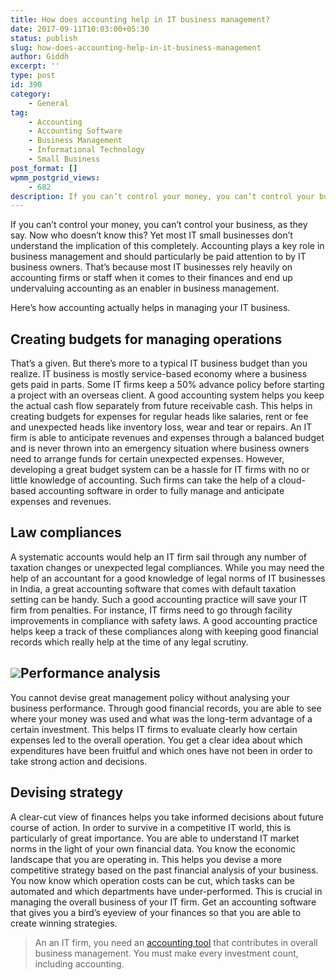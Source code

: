 ```yaml
---
title: How does accounting help in IT business management?
date: 2017-09-11T10:03:00+05:30
status: publish
slug: how-does-accounting-help-in-it-business-management
author: Giddh
excerpt: ''
type: post
id: 390
category:
    - General
tag:
    - Accounting
    - Accounting Software
    - Business Management
    - Informational Technology
    - Small Business
post_format: []
wpmm_postgrid_views:
    - 682
description: If you can’t control your money, you can’t control your business, as they say. Now who doesn’t know this? Yet most IT small businesses don’t 
---
```

If you can’t control your money, you can’t control your business, as they say. Now who doesn’t know this? Yet most IT small businesses don’t understand the implication of this completely. Accounting plays a key role in business management and should particularly be paid attention to by IT business owners. That’s because most IT businesses rely heavily on accounting firms or staff when it comes to their finances and end up undervaluing accounting as an enabler in business management.

Here’s how accounting actually helps in managing your IT business.

Creating budgets for managing operations
----------------------------------------

That’s a given. But there’s more to a typical IT business budget than you realize. IT business is mostly service-based economy where a business gets paid in parts. Some IT firms keep a 50% advance policy before starting a project with an overseas client. A good accounting system helps you keep the actual cash flow separately from future receivable cash. This helps in creating budgets for expenses for regular heads like salaries, rent or fee and unexpected heads like inventory loss, wear and tear or repairs. An IT firm is able to anticipate revenues and expenses through a balanced budget and is never thrown into an emergency situation where business owners need to arrange funds for certain unexpected expenses. However, developing a great budget system can be a hassle for IT firms with no or little knowledge of accounting. Such firms can take the help of a cloud-based accounting software in order to fully manage and anticipate expenses and revenues.

Law compliances
---------------

A systematic accounts would help an IT firm sail through any number of taxation changes or unexpected legal compliances. While you may need the help of an accountant for a good knowledge of legal norms of IT businesses in India, a great accounting software that comes with default taxation setting can be handy. Such a good accounting practice will save your IT firm from penalties. For instance, IT firms need to go through facility improvements in compliance with safety laws. A good accounting practice helps keep a track of these compliances along with keeping good financial records which really help at the time of any legal scrutiny.

<img class="wp-block-image size-large" src = "https://miro.medium.com/max/1536/1*J25qPC0-K_RLYLO8l3ufJA.jpeg" />Performance analysis
--------------------

You cannot devise great management policy without analysing your business performance. Through good financial records, you are able to see where your money was used and what was the long-term advantage of a certain investment. This helps IT firms to evaluate clearly how certain expenses led to the overall operation. You get a clear idea about which expenditures have been fruitful and which ones have not been in order to take strong action and decisions.

Devising strategy
-----------------

A clear-cut view of finances helps you take informed decisions about future course of action. In order to survive in a competitive IT world, this is particularly of great importance. You are able to understand IT market norms in the light of your own financial data. You know the economic landscape that you are operating in. This helps you devise a more competitive strategy based on the past financial analysis of your business. You now know which operation costs can be cut, which tasks can be automated and which departments have under-performed. This is crucial in managing the overall business of your IT firm. Get an accounting software that gives you a bird’s eyeview of your finances so that you are able to create winning strategies.

> An an IT firm, you need an [accounting tool](https://giddh.com) that contributes in overall business management. You must make every investment count, including accounting.